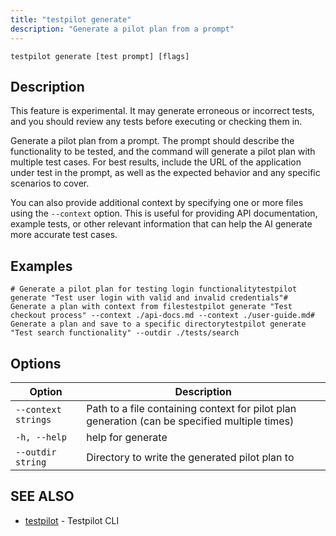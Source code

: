 ```yaml
---
title: "testpilot generate"
description: "Generate a pilot plan from a prompt"
---
```


```
testpilot generate [test prompt] [flags]
```

## Description[​](#description "Direct link to Description")

<Info>
  This feature is experimental. It may generate erroneous or incorrect tests, and you should review
  any tests before executing or checking them in.
</Info>

Generate a pilot plan from a prompt. The prompt should describe the functionality to be tested, and
the command will generate a pilot plan with multiple test cases. For best results, include the URL
of the application under test in the prompt, as well as the expected behavior and any specific
scenarios to cover.

You can also provide additional context by specifying one or more files using the `--context`
option. This is useful for providing API documentation, example tests, or other relevant information
that can help the AI generate more accurate test cases.

## Examples[​](#examples "Direct link to Examples")

```
# Generate a pilot plan for testing login functionalitytestpilot generate "Test user login with valid and invalid credentials"# Generate a plan with context from filestestpilot generate "Test checkout process" --context ./api-docs.md --context ./user-guide.md# Generate a plan and save to a specific directorytestpilot generate "Test search functionality" --outdir ./tests/search
```

## Options[​](#options "Direct link to Options")

| Option              | Description                                                                                   |
| ------------------- | --------------------------------------------------------------------------------------------- |
| `--context strings` | Path to a file containing context for pilot plan generation (can be specified multiple times) |
| `-h, --help`        | help for generate                                                                             |
| `--outdir string`   | Directory to write the generated pilot plan to                                                |

## SEE ALSO[​](#see-also "Direct link to SEE ALSO")

- [testpilot](/docs/testpilot/reference/cli/testpilot) - Testpilot CLI
